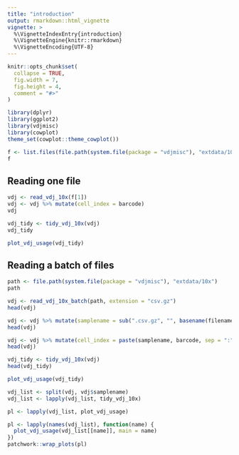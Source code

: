 ```yaml
---
title: "introduction"
output: rmarkdown::html_vignette
vignette: >
  %\VignetteIndexEntry{introduction}
  %\VignetteEngine{knitr::rmarkdown}
  %\VignetteEncoding{UTF-8}
---
```


```r
knitr::opts_chunk$set(
  collapse = TRUE,
  fig.width = 7,
  fig.height = 4,
  comment = "#>"
)
```

```r
library(dplyr)
library(ggplot2)
library(vdjmisc)
library(cowplot)
theme_set(cowplot::theme_cowplot())
```


```r
f <- list.files(file.path(system.file(package = "vdjmisc"), "extdata/10x"), full.names = TRUE)
f
```

## Reading one file

```r
vdj <- read_vdj_10x(f[1])
vdj <- vdj %>% mutate(cell_index = barcode)
vdj
```


```r
vdj_tidy <- tidy_vdj_10x(vdj)
vdj_tidy
```


```r
plot_vdj_usage(vdj_tidy)
```

## Reading a batch of files

```r
path <- file.path(system.file(package = "vdjmisc"), "extdata/10x")
path
```


```r
vdj <- read_vdj_10x_batch(path, extension = "csv.gz")
head(vdj)
```

```r
vdj <- vdj %>% mutate(samplename = sub(".csv.gz", "", basename(filename)))
head(vdj)
```

```r
vdj <- vdj %>% mutate(cell_index = paste(samplename, barcode, sep = ":"))
head(vdj)
```

```r
vdj_tidy <- tidy_vdj_10x(vdj)
head(vdj_tidy)
```

```r
plot_vdj_usage(vdj_tidy)
```


```r
vdj_list <- split(vdj, vdj$samplename)
vdj_list <- lapply(vdj_list, tidy_vdj_10x)
```


```r
pl <- lapply(vdj_list, plot_vdj_usage)

pl <- lapply(names(vdj_list), function(name) {
  plot_vdj_usage(vdj_list[[name]], main = name)
})
patchwork::wrap_plots(pl)
```


